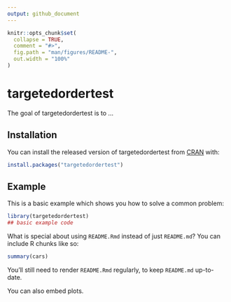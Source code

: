 ```yaml
---
output: github_document
---
```


<!-- README.md is generated from README.Rmd. Please edit that file -->

```r
knitr::opts_chunk$set(
  collapse = TRUE,
  comment = "#>",
  fig.path = "man/figures/README-",
  out.width = "100%"
)
```

# targetedordertest

<!-- badges: start -->
<!-- badges: end -->

The goal of targetedordertest is to ...

## Installation

You can install the released version of targetedordertest from [CRAN](https://CRAN.R-project.org) with:

``` r
install.packages("targetedordertest")
```

## Example

This is a basic example which shows you how to solve a common problem:

```r
library(targetedordertest)
## basic example code
```

What is special about using `README.Rmd` instead of just `README.md`? You can include R chunks like so:

```r
summary(cars)
```

You'll still need to render `README.Rmd` regularly, to keep `README.md` up-to-date.

You can also embed plots.
